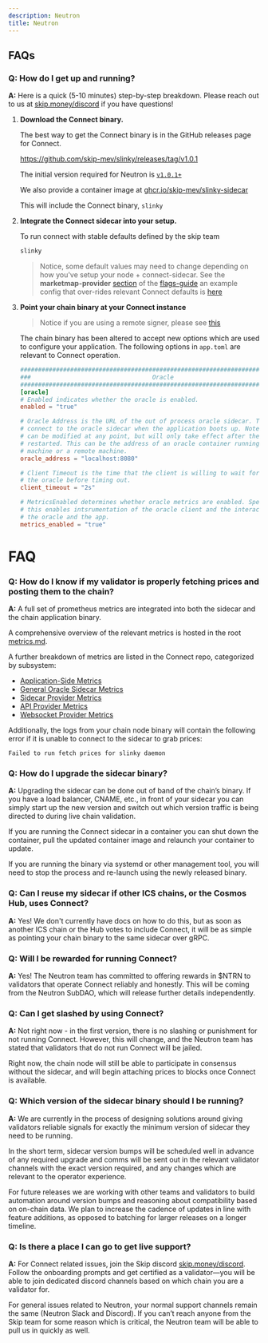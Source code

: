 ```yaml
---
description: Neutron
title: Neutron
---
```


## FAQs

### **Q: How do I get up and running?**

**A:** Here is a quick (5-10 minutes) step-by-step breakdown. Please reach out to us at [skip.money/discord](http://skip.money/discord) if you have questions!

1. **Download the Connect binary.**

   The best way to get the Connect binary is in the GitHub releases page for Connect.

   https://github.com/skip-mev/slinky/releases/tag/v1.0.1

   The initial version required for Neutron is [`v1.0.1+`](https://github.com/skip-mev/slinky/releases/tag/v1.0.1)

   We also provide a container image at [ghcr.io/skip-mev/slinky-sidecar](https://github.com/skip-mev/slinky/pkgs/container/slinky-sidecar/232941439?tag=v1.0.3)

   This will include the Connect binary, `slinky`

2. **Integrate the Connect sidecar into your setup.**

   To run connect with stable defaults defined by the skip team

   ```bash
   slinky
   ```

   > Notice, some default values may need to change depending on how you've setup your node + connect-sidecar. See the **marketmap-provider** [section](/validator/flags-guide#marketmap-provider) of the [flags-guide](/validator/flags-guide) an example config that over-rides relevant Connect defaults is [here](/validator/validator-connect-config#overriding-the-market-map-oracle-server-endpoint)

3. **Point your chain binary at your Connect instance**

   > Notice if you are using a remote signer, please see [this](/validator/troubleshooting#can-i-use-a-remote-signer)


   The chain binary has been altered to accept new options which are used to configure your application. The following options in `app.toml` are relevant to Connect operation.

   ```toml
   ###############################################################################
   ###                                  Oracle                                 ###
   ###############################################################################
   [oracle]
   # Enabled indicates whether the oracle is enabled.
   enabled = "true"

   # Oracle Address is the URL of the out of process oracle sidecar. This is used to
   # connect to the oracle sidecar when the application boots up. Note that the address
   # can be modified at any point, but will only take effect after the application is
   # restarted. This can be the address of an oracle container running on the same
   # machine or a remote machine.
   oracle_address = "localhost:8080"

   # Client Timeout is the time that the client is willing to wait for responses from
   # the oracle before timing out.
   client_timeout = "2s"

   # MetricsEnabled determines whether oracle metrics are enabled. Specifically
   # this enables intsrumentation of the oracle client and the interaction between
   # the oracle and the app.
   metrics_enabled = "true"
   ```

# FAQ

### **Q: How do I know if my validator is properly fetching prices and posting them to the chain?**

**A:** A full set of prometheus metrics are integrated into both the sidecar and the chain application binary.

A comprehensive overview of the relevant metrics is hosted in the root [metrics.md](https://github.com/skip-mev/slinky/blob/262fddc8ff1335c87886cf7aacce2efea8164246/metrics.md).

A further breakdown of metrics are listed in the Connect repo, categorized by subsystem:

- [Application-Side Metrics](https://github.com/skip-mev/slinky/blob/a6577aa779f1f98c47ec95d626e4af70949af7b1/service/metrics/README.md)
- [General Oracle Sidecar Metrics](https://github.com/skip-mev/slinky/blob/a6577aa779f1f98c47ec95d626e4af70949af7b1/oracle/metrics/README.md)
- [Sidecar Provider Metrics](https://github.com/skip-mev/slinky/blob/a6577aa779f1f98c47ec95d626e4af70949af7b1/providers/base/metrics/README.md)
- [API Provider Metrics](https://github.com/skip-mev/slinky/blob/a6577aa779f1f98c47ec95d626e4af70949af7b1/providers/base/api/metrics/README.md)
- [Websocket Provider Metrics](https://github.com/skip-mev/slinky/blob/a6577aa779f1f98c47ec95d626e4af70949af7b1/providers/base/websocket/metrics/README.md)

Additionally, the logs from your chain node binary will contain the following error if it is unable to connect to the sidecar to grab prices:

`Failed to run fetch prices for slinky daemon`

### **Q: How do I upgrade the sidecar binary?**

**A:** Upgrading the sidecar can be done out of band of the chain’s binary. If you have a load balancer, CNAME, etc., in front of your sidecar you can simply start up the new version and switch out which version traffic is being directed to during live chain validation.

If you are running the Connect sidecar in a container you can shut down the container, pull the updated container image and relaunch your container to update.

If you are running the binary via systemd or other management tool, you will need to stop the process and re-launch using the newly released binary.

### **Q: Can I reuse my sidecar if other ICS chains, or the Cosmos Hub, uses Connect?**

**A:** Yes! We don't currently have docs on how to do this, but as soon as another ICS chain or the Hub votes to include Connect, it will be as simple as pointing your chain binary to the same sidecar over gRPC.

### **Q: Will I be rewarded for running Connect?**

**A:** Yes! The Neutron team has committed to offering rewards in $NTRN to validators that operate Connect reliably and honestly. This will be coming from the Neutron SubDAO, which will release further details independently.

### **Q: Can I get slashed by using Connect?**

**A:** Not right now - in the first version, there is no slashing or punishment for not running Connect. However, this will change, and the Neutron team has stated that validators that do not run Connect will be jailed.

Right now, the chain node will still be able to participate in consensus without the sidecar, and will begin attaching prices to blocks once Connect is available.

### **Q: Which version of the sidecar binary should I be running?**

**A:** We are currently in the process of designing solutions around giving validators reliable signals for exactly the minimum version of sidecar they need to be running.

In the short term, sidecar version bumps will be scheduled well in advance of any required upgrade and comms will be sent out in the relevant validator channels with the exact version required, and any changes which are relevant to the operator experience.

For future releases we are working with other teams and validators to build automation around version bumps and reasoning about compatibility based on on-chain data. We plan to increase the cadence of updates in line with feature additions, as opposed to batching for larger releases on a longer timeline.

### **Q: Is there a place I can go to get live support?**

**A:** For Connect related issues, join the Skip discord [skip.money/discord](http://skip.money/discord). Follow the onboarding prompts and get certified as a validator—you will be able to join dedicated discord channels based on which chain you are a validator for.

For general issues related to Neutron, your normal support channels remain the same (Neutron Slack and Discord). If you can’t reach anyone from the Skip team for some reason which is critical, the Neutron team will be able to pull us in quickly as well.
